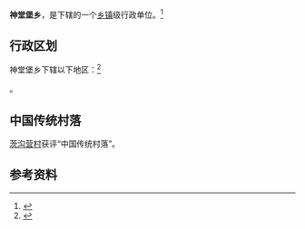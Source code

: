 {{中国乡级行政区|14/09/24/208/000}}

'''神堂堡乡'''，是{{PRC admin/fullname|14/09/24/208/000|3}}下辖的一个[[乡镇|乡镇]]级行政单位。<ref>{{PRC admin/ref sgc|{{PRC admin/parent|14/09/24/208/000}}}}</ref>

== 行政区划 ==

神堂堡乡下辖以下地区：<ref>{{PRC admin/ref sgc|14/09/24/208/000}}</ref>

{{PRC admin/children|14/09/24/208/000}}。

==中国传统村落==
[[茨沟营村|茨沟营村]]获评“中国传统村落”。

== 参考资料 ==

{{reflist}}

{{行政区划小作品}}
{{PRC admin/navcat|14/09/24/208/000}}